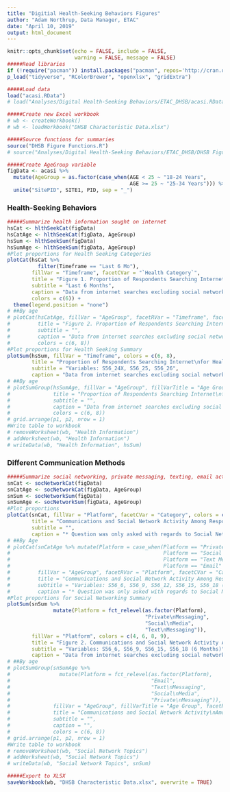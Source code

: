 ```yaml
---
title: "Digitial Health-Seeking Behaviors Figures"
author: "Adam Northrup, Data Manager, ETAC"
date: "April 10, 2019"
output: html_document
---
```


```r
knitr::opts_chunk$set(echo = FALSE, include = FALSE, 
                      warning = FALSE, message = FALSE)
#####Read libraries
if (!require("pacman")) install.packages("pacman", repos='http://cran.us.r-project.org')
p_load("tidyverse", "RColorBrewer", "openxlsx", "gridExtra")

#####Load data
load("acasi.RData")
# load("Analyses/Digital Health-Seeking Behaviors/ETAC_DHSB/acasi.RData")

#####Create new Excel workbook
# wb <- createWorkbook()
# wb <- loadWorkbook("DHSB Characteristic Data.xlsx")

#####Source functions for summaries
source("DHSB Figure Functions.R")
# source("Analyses/Digital Health-Seeking Behaviors/ETAC_DHSB/DHSB Figure Functions.R")
```

```r
#####Create AgeGroup variable
figData <- acasi %>%
  mutate(AgeGroup = as.factor(case_when(AGE < 25 ~ "18-24 Years",
                                        AGE >= 25 ~ "25-34 Years"))) %>%
  unite("SitePID", SITE1, PID, sep = "_")
```

### Health-Seeking Behaviors
```r
#####Summarize health information sought on internet
hsCat <- hlthSeekCat(figData)
hsCatAge <- hlthSeekCat(figData, AgeGroup)
hsSum <- hlthSeekSum(figData)
hsSumAge <- hlthSeekSum(figData, AgeGroup)
#Plot proportions for Health Seeking Categories
plotCat(hsCat %>%
          filter(Timeframe == "Last 6 Mo"),
        fillVar = "Timeframe", facetCVar = "`Health Category`",
        title = "Figure 1. Proportion of Respondents Searching Internet for Health Information",
        subtitle = "Last 6 Months",
        caption = "Data from internet searches excluding social networking activity",
        colors = c(6)) +
  theme(legend.position = "none")
# ##By age
# plotCat(hsCatAge, fillVar = "AgeGroup", facetRVar = "Timeframe", facetCVar = "`Health Category`",
#         title = "Figure 2. Proportion of Respondents Searching Internet for Health Information (By Age Group)",
#         subtitle = "",
#         caption = "Data from internet searches excluding social networking activity",
#         colors = c(6, 8))
#Plot proportions for Health Seeking Summary
plotSum(hsSum, fillVar = "Timeframe", colors = c(6, 8),
        title = "Proportion of Respondents Searching Internet\nfor Health Information",
        subtitle = "Variables: S56_24X, S56_25, S56_26",
        caption = "Data from internet searches excluding social networking activity")
# ##By age
# plotSumGroup(hsSumAge, fillVar = "AgeGroup", fillVarTitle = "Age Group", facetRVar = "Timeframe",
#              title = "Proportion of Respondents Searching Internet\nfor Health Information",
#              subtitle = "",
#              caption = "Data from internet searches excluding social networking activity",
#              colors = c(6, 8))
# grid.arrange(p1, p2, nrow = 1)
#Write table to workbook
# removeWorksheet(wb, "Health Information")
# addWorksheet(wb, "Health Information")
# writeData(wb, "Health Information", hsSum)
```

### Different Communication Methods
```r
#####Summarize social networking, private messaging, texting, email activity
snCat <- socNetworkCat(figData)
snCatAge <- socNetworkCat(figData, AgeGroup)
snSum <- socNetworkSum(figData)
snSumAge <- socNetworkSum(figData, AgeGroup)
#Plot proportions
plotCat(snCat, fillVar = "Platform", facetCVar = "Category", colors = c(4, 6, 8, 9),
        title = "Communications and Social Network Activity Among Respondents",
        subtitle = "",
        caption = "* Question was only asked with regards to Social Networking Apps")
# ##By Age
# plotCat(snCatAge %>% mutate(Platform = case_when(Platform == "Private Messaging" ~ "PM Apps",
#                                                  Platform == "Social Media" ~ "Social Media",
#                                                  Platform == "Text Messaging" ~ "Texting",
#                                                  Platform == "Email" ~ "Email")),
#         fillVar = "AgeGroup", facetRVar = "Platform", facetCVar = "Category", colors = c(4, 6, 8, 9),
#         title = "Communications and Social Network Activity Among Respondents (By Age Group)",
#         subtitle = "Variables: S56_6, S56_9, S56_12, S56_15, S56_18 (6 Months)",
#         caption = "* Question was only asked with regards to Social Networking Apps")
#Plot proportions for Social Networking Summary
plotSum(snSum %>%
               mutate(Platform = fct_relevel(as.factor(Platform),
                                             "Private\nMessaging",
                                             "Social\nMedia",
                                             "Text\nMessaging")),
        fillVar = "Platform", colors = c(4, 6, 8, 9),
        title = "Figure 2. Communications and Social Network Activity Among Respondents",
        subtitle = "Variables: S56_6, S56_9, S56_15, S56_18 (6 Months)",
        caption = "Data from internet searches excluding social networking activity")
# ##By age
# plotSumGroup(snSumAge %>%
#                mutate(Platform = fct_relevel(as.factor(Platform),
#                                              "Email",
#                                              "Text\nMessaging",
#                                              "Social\nMedia",
#                                              "Private\nMessaging")),
#              fillVar = "AgeGroup", fillVarTitle = "Age Group", facetRVar = "Platform",
#              title = "Communications and Social Network Activity\nAmong Respondents (By Age Group)",
#              subtitle = "",
#              caption = "",
#              colors = c(6, 8))
# grid.arrange(p1, p2, nrow = 1)
#Write table to workbook
# removeWorksheet(wb, "Social Network Topics")
# addWorksheet(wb, "Social Network Topics")
# writeData(wb, "Social Network Topics", snSum)
```

```r
#####Export to XLSX
saveWorkbook(wb, "DHSB Characteristic Data.xlsx", overwrite = TRUE)
```

